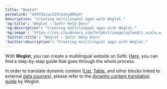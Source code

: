 ```yaml
---
title: "Weglot"
permalink: "mX4TQ1cwLS2Xx3xhyAR6yX"
description: "Creating multilingual apps with Weglot."
'og:title': "Weglot – Softr Help Docs"
'og:description': "Creating multilingual apps with Weglot."
'og:image': "https://res.cloudinary.com/helpkit/image/upload/c_scale,w_700,q_auto/v1674219840/softrdocs_meta_OG_Image_Url_258f31c013.png"
'twitter:title': "Weglot – Softr Help Docs"
'twitter:description': "Creating multilingual apps with Weglot."
---
```

With **Weglot**, you can create a multilingual website on Softr. [Here](https://support.weglot.com/article/320-softr-integration-setup), you can find a step-by-step guide that goes through the whole process.

<Tip>In order to translate dynamic content ([List](/building-blocks/vikC2AWEpQGkZd4jGyoVxo/list-block/pQhPYuA28VXr5tLLFBcbCU), [Table](/building-blocks/vikC2AWEpQGkZd4jGyoVxo/table-block-/j7rGwu7J7zuU69h3bZ7HFe), and other blocks linked to external [data sources](/4230abecf813402aa2926466c313290a?pvs=25)), please refer to the [dynamic content translation guide](https://support.weglot.com/article/253-how-to-translate-dynamic-content) by Weglot.</Tip>